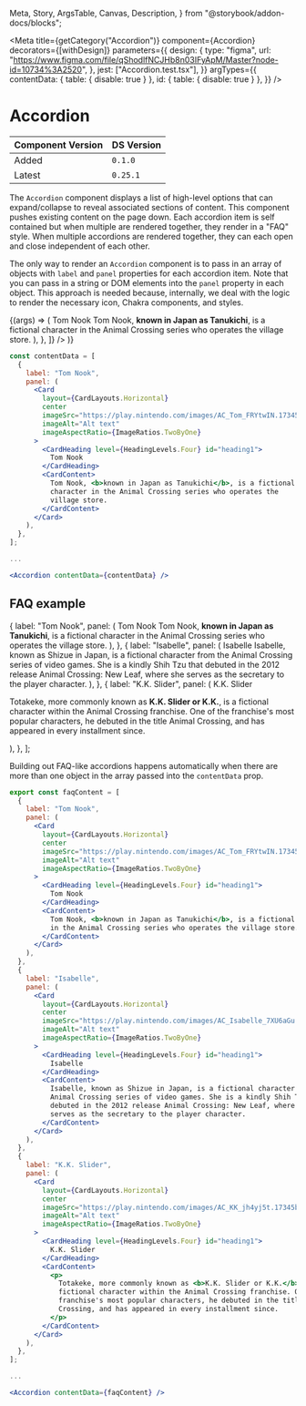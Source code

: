   Meta,
  Story,
  ArgsTable,
  Canvas,
  Description,
} from "@storybook/addon-docs/blocks";

<Meta
  title={getCategory("Accordion")}
  component={Accordion}
  decorators={[withDesign]}
  parameters={{
    design: {
      type: "figma",
      url:
        "https://www.figma.com/file/qShodlfNCJHb8n03IFyApM/Master?node-id=10734%3A2520",
    },
    jest: ["Accordion.test.tsx"],
  }}
  argTypes={{
    contentData: { table: { disable: true } },
    id: { table: { disable: true } },
  }}
/>

# Accordion

| Component Version | DS Version |
| ----------------- | ---------- |
| Added             | `0.1.0`    |
| Latest            | `0.25.1`   |

<Description of={Accordion} />

The `Accordion` component displays a list of high-level options that can
expand/collapse to reveal associated sections of content. This component pushes
existing content on the page down. Each accordion item is self contained but
when multiple are rendered together, they render in a "FAQ" style. When multiple
accordions are rendered together, they can each open and close independent of
each other.

The only way to render an `Accordion` component is to pass in an array of objects
with `label` and `panel` properties for each accordion item. Note that you can
pass in a string or DOM elements into the `panel` property in each object. This
approach is needed because, internally, we deal with the logic to render the
necessary icon, Chakra components, and styles.

<Canvas withToolbar>
  <Story
    name="Basic"
    args={{
      isDefaultOpen: false,
    }}
  >
    {(args) => (
      <Accordion
        {...args}
        contentData={[
          {
            label: "Tom Nook",
            panel: (
              <Card
                layout={CardLayouts.Horizontal}
                center
                imageSrc="https://play.nintendo.com/images/AC_Tom_FRYtwIN.17345b1513ac044897cfc243542899dce541e8dc.9afde10b.png"
                imageAlt="Alt text"
                imageAspectRatio={ImageRatios.TwoByOne}
              >
                <CardHeading level={HeadingLevels.Four} id="heading1">
                  Tom Nook
                </CardHeading>
                <CardContent>
                  Tom Nook, <b>known in Japan as Tanukichi</b>, is a fictional
                  character in the Animal Crossing series who operates the
                  village store.
                </CardContent>
              </Card>
            ),
          },
        ]}
      />
    )}
  </Story>
</Canvas>

```jsx
const contentData = [
  {
    label: "Tom Nook",
    panel: (
      <Card
        layout={CardLayouts.Horizontal}
        center
        imageSrc="https://play.nintendo.com/images/AC_Tom_FRYtwIN.17345b1513ac044897cfc243542899dce541e8dc.9afde10b.png"
        imageAlt="Alt text"
        imageAspectRatio={ImageRatios.TwoByOne}
      >
        <CardHeading level={HeadingLevels.Four} id="heading1">
          Tom Nook
        </CardHeading>
        <CardContent>
          Tom Nook, <b>known in Japan as Tanukichi</b>, is a fictional
          character in the Animal Crossing series who operates the
          village store.
        </CardContent>
      </Card>
    ),
  },
];

...

<Accordion contentData={contentData} />
```

<ArgsTable story="Basic" />

## FAQ example

  {
    label: "Tom Nook",
    panel: (
      <Card
        layout={CardLayouts.Horizontal}
        center
        imageSrc="https://play.nintendo.com/images/AC_Tom_FRYtwIN.17345b1513ac044897cfc243542899dce541e8dc.9afde10b.png"
        imageAlt="Alt text"
        imageAspectRatio={ImageRatios.TwoByOne}
      >
        <CardHeading level={HeadingLevels.Four} id="heading1">
          Tom Nook
        </CardHeading>
        <CardContent>
          Tom Nook, <b>known in Japan as Tanukichi</b>, is a fictional character
          in the Animal Crossing series who operates the village store.
        </CardContent>
      </Card>
    ),
  },
  {
    label: "Isabelle",
    panel: (
      <Card
        layout={CardLayouts.Horizontal}
        center
        imageSrc="https://play.nintendo.com/images/AC_Isabelle_7XU6aGu.17345b1513ac044897cfc243542899dce541e8dc.9afde10b.png"
        imageAlt="Alt text"
        imageAspectRatio={ImageRatios.TwoByOne}
      >
        <CardHeading level={HeadingLevels.Four} id="heading1">
          Isabelle
        </CardHeading>
        <CardContent>
          Isabelle, known as Shizue in Japan, is a fictional character from the
          Animal Crossing series of video games. She is a kindly Shih Tzu that
          debuted in the 2012 release Animal Crossing: New Leaf, where she
          serves as the secretary to the player character.
        </CardContent>
      </Card>
    ),
  },
  {
    label: "K.K. Slider",
    panel: (
      <Card
        layout={CardLayouts.Horizontal}
        center
        imageSrc="https://play.nintendo.com/images/AC_KK_jh4yj5t.17345b1513ac044897cfc243542899dce541e8dc.9afde10b.png"
        imageAlt="Alt text"
        imageAspectRatio={ImageRatios.TwoByOne}
      >
        <CardHeading level={HeadingLevels.Four} id="heading1">
          K.K. Slider
        </CardHeading>
        <CardContent>
          <p>
            Totakeke, more commonly known as <b>K.K. Slider or K.K.</b>, is a
            fictional character within the Animal Crossing franchise. One of the
            franchise's most popular characters, he debuted in the title Animal
            Crossing, and has appeared in every installment since.
          </p>
        </CardContent>
      </Card>
    ),
  },
];

Building out FAQ-like accordions happens automatically when there are more than
one object in the array passed into the `contentData` prop.

<Canvas withToolbar>
  <Story name="FAQ">
    <Accordion contentData={faqContent} />
  </Story>
</Canvas>

```jsx
export const faqContent = [
  {
    label: "Tom Nook",
    panel: (
      <Card
        layout={CardLayouts.Horizontal}
        center
        imageSrc="https://play.nintendo.com/images/AC_Tom_FRYtwIN.17345b1513ac044897cfc243542899dce541e8dc.9afde10b.png"
        imageAlt="Alt text"
        imageAspectRatio={ImageRatios.TwoByOne}
      >
        <CardHeading level={HeadingLevels.Four} id="heading1">
          Tom Nook
        </CardHeading>
        <CardContent>
          Tom Nook, <b>known in Japan as Tanukichi</b>, is a fictional character
          in the Animal Crossing series who operates the village store.
        </CardContent>
      </Card>
    ),
  },
  {
    label: "Isabelle",
    panel: (
      <Card
        layout={CardLayouts.Horizontal}
        center
        imageSrc="https://play.nintendo.com/images/AC_Isabelle_7XU6aGu.17345b1513ac044897cfc243542899dce541e8dc.9afde10b.png"
        imageAlt="Alt text"
        imageAspectRatio={ImageRatios.TwoByOne}
      >
        <CardHeading level={HeadingLevels.Four} id="heading1">
          Isabelle
        </CardHeading>
        <CardContent>
          Isabelle, known as Shizue in Japan, is a fictional character from the
          Animal Crossing series of video games. She is a kindly Shih Tzu that
          debuted in the 2012 release Animal Crossing: New Leaf, where she
          serves as the secretary to the player character.
        </CardContent>
      </Card>
    ),
  },
  {
    label: "K.K. Slider",
    panel: (
      <Card
        layout={CardLayouts.Horizontal}
        center
        imageSrc="https://play.nintendo.com/images/AC_KK_jh4yj5t.17345b1513ac044897cfc243542899dce541e8dc.9afde10b.png"
        imageAlt="Alt text"
        imageAspectRatio={ImageRatios.TwoByOne}
      >
        <CardHeading level={HeadingLevels.Four} id="heading1">
          K.K. Slider
        </CardHeading>
        <CardContent>
          <p>
            Totakeke, more commonly known as <b>K.K. Slider or K.K.</b>, is a
            fictional character within the Animal Crossing franchise. One of the
            franchise's most popular characters, he debuted in the title Animal
            Crossing, and has appeared in every installment since.
          </p>
        </CardContent>
      </Card>
    ),
  },
];

...

<Accordion contentData={faqContent} />
```
